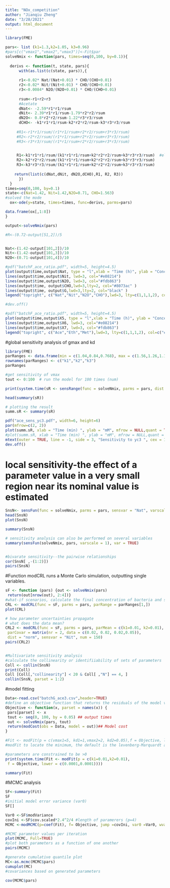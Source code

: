 ```yaml
---
title: "NOx_competition"
author: "Jianqiu Zheng"
date: "3/28/2021"
output: html_document
---
```


```r
library(FME)

pars<- list (k1=1.3,k2=1.05, k3=0.96)
#pars[c("vmax1","vmax2","vmax3")]<-Fit$par
solveNmix <- function(pars, times=seq(0,100, by=0.1)){
  
  derivs <- function(t, state, pars){
      with(as.list(c(state, pars)),{
        
      r1<-0.02* Nat/(Nat+0.01) * CHO/(CHO+0.01)
      r2<-0.02* Nit/(Nit+0.01) * CHO/(CHO+0.01)
      r3<-0.0084* N2O/(N2O+0.01) * CHO/(CHO+0.01)
      
      rsum<-r1+r2+r3
      #Acetate
      dNat<- -2.59*r1*r1/rsum
      dNit<- 2.39*r1*r1/rsum-1.79*r2*r2/rsum
      dN2O<- 0.8*r2*r2/rsum-1.22*r3*r3/rsum
      dCHO<- -k1*r1*r1/rsum-k2*r2*r2/rsum-k3*r3*r3/rsum
     
     #R1<-r1*r1/rsum/(r1*r1/rsum+r2*r2/rsum+r3*r3/rsum)
     #R2<-r2*r2/rsum/(r1*r1/rsum+r2*r2/rsum+r3*r3/rsum)
     #R3<-r3*r3/rsum/(r1*r1/rsum+r2*r2/rsum+r3*r3/rsum)

     
     R1<-k1*r1*r1/rsum/(k1*r1*r1/rsum+k2*r2*r2/rsum+k3*r3*r3/rsum)  #electron partitioning
     R2<-k2*r2*r2/rsum/(k1*r1*r1/rsum+k2*r2*r2/rsum+k3*r3*r3/rsum)
     R3<-k3*r3*r3/rsum/(k1*r1*r1/rsum+k2*r2*r2/rsum+k3*r3*r3/rsum)
     
    return(list(c(dNat,dNit, dN2O,dCHO),R1, R2, R3))
      })
  }
times=seq(0,100, by=0.1)
state<-c(Nat=1.42, Nit=1.42,N2O=0.71, CHO=1.563)
#solved the mode
  ox<-ode(y=state, times=times, func=derivs, parms=pars)

data.frame(ox[,1:8])
}

output<-solveNmix(pars) 

#R<-(0.72-output[51,2])/5 


Nat<-(1.42-output[101,2])/10
Nit<-(1.42-output[101,3])/10
N2O<-(0.71-output[101,4])/10

#pdf("batchF_ace_ratio.pdf", width=5, height=4.5)
plot(output$time,output$Nat, type = "l",xlab = "Time (h)", ylab = "Concentration (mM)", lwd=3,col="#7f3b08", xlim=c(0,200), ylim=c(0,2))
lines(output$time,output$Nit, lwd=3, col="#e08214")
lines(output$time,output$N2O, lwd=3, col="#fdb863")
lines(output$time, output$CHO,lwd=3,lty=2, col="#8073ac" )
lines(output$time, output$G,lwd=3,lty=2, col="black" )
legend("topright", c("Nat","Nit","N2O","CHO"),lwd=3, lty=c(1,1,1,2), col=c("#7f3b08","#e08214","#fdb863","#8073ac"))

#dev.off()

#pdf("batchF_ace_ratio.pdf", width=5, height=4.5)
plot(output$time,output$X5, type = "l",xlab = "Time (h)", ylab = "Concentration (mM)", lwd=3,col="#7f3b08", xlim=c(0,200), ylim=c(0,1))
lines(output$time,output$X6, lwd=3, col="#e08214")
lines(output$time,output$X7, lwd=3, col="#fdb863")
legend("topright", c("Ace","Eth","Met"),lwd=3, lty=c(1,1,1,2), col=c("#7f3b08","#e08214","#fdb863","#8073ac"))


```



#global sensitivity analysis of gmax and kd
```r

library(FME)
parRanges <- data.frame(min = c(1.04,0.84,0.768), max = c(1.56,1.26,1.152))
rownames(parRanges) <- c("k1","k2","k3")
parRanges

#get sensitivity of vmax
tout <- 0:100  # run the model for 100 times (num)

print(system.time(sR <- sensRange(func = solveNmix, parms = pars, dist ="grid", sensvar = c("Nat", "Nit","N2O","CHO"), parRange = parRanges[3,], num = 100)))

head(summary(sR))

# plotting the result
summ.sR <- summary(sR)

pdf("ace_sens_yc3.pdf", width=6, height=6)
par(mfrow=c(2, 2))
plot(summ.sR, xlab = "Time (min) ", ylab = "mM", mfrow = NULL,quant = TRUE, col = c("#fdb863","#7f3b08"), legpos = "topright")
#plot(summ.sR, xlab = "Time (min) ", ylab = "mM", mfrow = NULL,quant = TRUE, col = c("#b2abd2", "#2d004b"), legpos = "topright")
mtext(outer = TRUE, line = -1, side = 3, "Sensitivity to yc3 ", cex = 1)
dev.off()
```


# local sensitivity-the effect of a parameter value in a very small region near its nominal value is estimated
```r

SnsN<- sensFun(func = solveNmix, parms = pars, sensvar = "Nat", varscale = 1)
head(SnsN)
plot(SnsN)

summary(SnsN)

# sensitivity analysis can also be performed on several variables
summary(sensFun(solveNmix, pars, varscale = 1), var = TRUE)


#bivarate sensitivity--the pairwise relationships
cor(SnsN[ ,-(1:2)])
pairs(SnsN)

```


#Function modCRL runs a Monte Carlo simulation, outputting single variables.
```r
sF <- function (pars) {out <- solveNmix(pars)
 return(out[nrow(out), 2:4])}
#what-if scenarios, calculate the final concentration of bacteria and substrate as a function of the k1
CRL <- modCRL(func = sF, parms = pars, parRange = parRanges[1,])
plot(CRL)

# how parameter uncertainties propagate
# what does the data mean?
CRL2 <- modCRL(func = sF, parms = pars, parMean = c(k1=0.01, k2=0.01),
 parCovar = matrix(nr = 2, data = c(0.02, 0.02, 0.02,0.05)),
 dist = "norm", sensvar = "Nit", num = 150)
pairs(CRL2)


#Multivariate sensitivity analysis
#calculate the collinearity or identifiiability of sets of parameters
Coll <- collin(SnsN)
print(Coll)
Coll [Coll[,"collinearity"] < 20 & Coll[ ,"N"] == 4, ]
collin(SnsN, parset = 1:2)

```



#model fitting
```r

Data<-read.csv("batchG_ace3.csv",header=TRUE)
#define an objective function that returns the residuals of the model vs the data
Objective <- function(x, parset = names(x)) {
 pars[parset] <- x
 tout <- seq(0, 100, by = 0.05) ## output times
 out <- solveNmix(pars, tout)
 return(modCost(obs = Data, model = out))## Model cost
}

#Fit <- modFit(p = c(vmax1=5, kd1=1,vmax2=2, kd2=0.05),f = Objective, lower = c(0.0, 0.0,0.0,0.0))
#modFit to locate the minimum, the default is the levenberg-Marquardt algorithm

#parameters are constrained to be >0
print(system.time(Fit <- modFit(p = c(k1=0.01,k2=0.01),
 f = Objective, lower = c(0.0001,0.0001))))

summary(Fit)

```

#MCMC analysis
```r
SF<-summary(Fit)
SF
#initial model error variance (var0)
SF[]

Var0 <-SF$modVariance
covIni <-SF$cov.scaled*2.4^2/4 #length of paramerers (p=4)
MCMC <-modMCMC(p=coef(Fit), f= Objective, jump =covIni, var0 =Var0, wvar0 =1,niter=2000)

#MCMC parameter values per iteration
plot(MCMC, Full=TRUE)
#plot both parameters as a function of one another
pairs(MCMC)

#generate cumulative quantile plot
MC<-as.mcmc(MCMC$pars)
cumuplot(MC)
#covariances based on generated parameters

cov(MCMC$pars)

```
